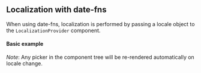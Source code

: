 

<PageMeta title="Date-fns localization - @material-ui/pickers" />

## Localization with date-fns

When using date-fns, localization is performed by passing a locale object to the `LocalizationProvider` component.



#### Basic example

_Note_: Any picker in the component tree will be re-rendered automatically on locale change.

<Example source={DateFnsExample} />
